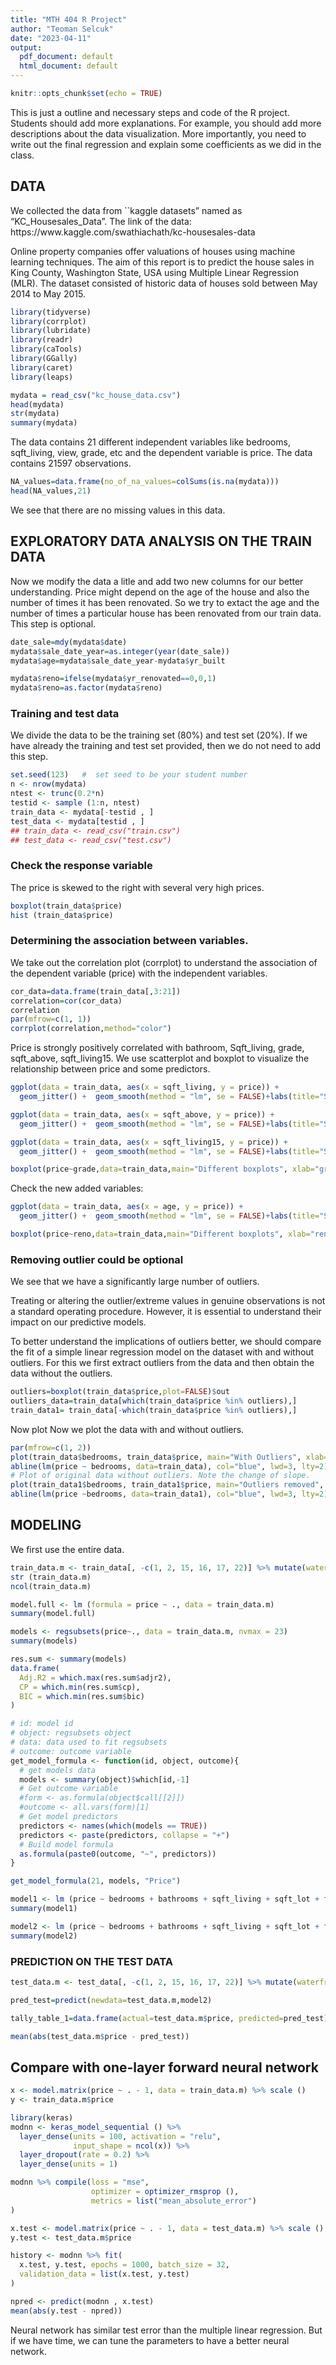 ```yaml
---
title: "MTH 404 R Project"
author: "Teoman Selcuk"
date: "2023-04-11"
output:
  pdf_document: default
  html_document: default
---
```


```r
knitr::opts_chunk$set(echo = TRUE)
```

This is just a outline and necessary steps and code of the R project. Students should add more explanations. For example, you should add more descriptions about the data visualization. More importantly, you need to write out the final regression and explain some coefficients as we did in the class.

## DATA

We collected the data from ``kaggle datasets" named as "KC_Housesales_Data”. The link of the data: https://www.kaggle.com/swathiachath/kc-housesales-data

Online property companies offer valuations of houses using machine learning techniques. The aim of this report is to predict the house sales in King County, Washington State, USA using Multiple Linear Regression (MLR). The dataset consisted of historic data of houses sold between May 2014 to May 2015.

```r
library(tidyverse)
library(corrplot)
library(lubridate)
library(readr)
library(caTools)
library(GGally)
library(caret)
library(leaps)
```

```r
mydata = read_csv("kc_house_data.csv")
head(mydata)
str(mydata)
summary(mydata)
```
The data contains 21 different independent variables like bedrooms, sqft_living, view, grade, etc and the dependent variable is price. The data contains 21597 observations.

```r
NA_values=data.frame(no_of_na_values=colSums(is.na(mydata)))
head(NA_values,21)
```

We see that there are no missing values in this data.

## EXPLORATORY DATA ANALYSIS ON THE TRAIN DATA

Now we modify the data a litle and add two new columns for our better understanding. Price might depend on the age of the house and also the number of times it has been renovated. So we try to extact the age and the number of times a particular house has been renovated from our train data. This step is optional.

```r
date_sale=mdy(mydata$date)
mydata$sale_date_year=as.integer(year(date_sale))
mydata$age=mydata$sale_date_year-mydata$yr_built

mydata$reno=ifelse(mydata$yr_renovated==0,0,1)
mydata$reno=as.factor(mydata$reno)
```

### Training and test data

We divide the data to be the training set (80%) and test set (20%). If we have already the training and test set provided, then we do not need to add this step. 

```r
set.seed(123)   #  set seed to be your student number
n <- nrow(mydata)
ntest <- trunc(0.2*n)
testid <- sample (1:n, ntest)
train_data <- mydata[-testid , ]
test_data <- mydata[testid , ]
## train_data <- read_csv("train.csv")
## test_data <- read_csv("test.csv")
```

### Check the response variable

The price is skewed to the right with several very high prices. 

```r
boxplot(train_data$price)
hist (train_data$price)
```

### Determining the association between variables.

We take out the correlation plot (corrplot) to understand the association of the dependent variable (price) with the independent variables.

```r
cor_data=data.frame(train_data[,3:21])
correlation=cor(cor_data)
correlation
par(mfrow=c(1, 1))
corrplot(correlation,method="color")
```

Price is strongly positively correlated with bathroom, Sqft_living, grade, sqft_above, sqft_living15. We use scatterplot and boxplot to visualize the relationship between price and some predictors.

```r
ggplot(data = train_data, aes(x = sqft_living, y = price)) +
  geom_jitter() +  geom_smooth(method = "lm", se = FALSE)+labs(title="Scatter plot of Sqft_living and Price", x="Sqft_living",y="Price")

ggplot(data = train_data, aes(x = sqft_above, y = price)) +
  geom_jitter() +  geom_smooth(method = "lm", se = FALSE)+labs(title="Scatter plot of Sqft_above and Price", x="Sqft_living",y="Price")

ggplot(data = train_data, aes(x = sqft_living15, y = price)) +
  geom_jitter() +  geom_smooth(method = "lm", se = FALSE)+labs(title="Scatter plot of Sqft_living15 and Price", x="Sqft_living",y="Price")
```

```r
boxplot(price~grade,data=train_data,main="Different boxplots", xlab="grade",ylab="price",col="orange",border="brown")
```

Check the new added variables:

```r
ggplot(data = train_data, aes(x = age, y = price)) +
  geom_jitter() +  geom_smooth(method = "lm", se = FALSE)+labs(title="Scatter plot of Age and Price", x="Age",y="Price")

boxplot(price~reno,data=train_data,main="Different boxplots", xlab="reno",ylab="price",col="orange",border="brown")
```

### Removing outlier could be optional

We see that we have a significantly large number of outliers.

Treating or altering the outlier/extreme values in genuine observations is not a standard operating procedure. However, it is essential to understand their impact on our predictive models.

To better understand the implications of outliers better, we should compare the fit of a simple linear regression model on the dataset with and without outliers.
For this we first extract outliers from the data and then obtain the data without the outliers.

```r
outliers=boxplot(train_data$price,plot=FALSE)$out
outliers_data=train_data[which(train_data$price %in% outliers),]
train_data1= train_data[-which(train_data$price %in% outliers),]
```

Now plot Now we plot the data with and without outliers.

```r
par(mfrow=c(1, 2))
plot(train_data$bedrooms, train_data$price, main="With Outliers", xlab="bedrooms", ylab="price", pch="*", col="red", cex=2)
abline(lm(price ~ bedrooms, data=train_data), col="blue", lwd=3, lty=2)
# Plot of original data without outliers. Note the change of slope.
plot(train_data1$bedrooms, train_data1$price, main="Outliers removed", xlab="bedrooms", ylab="price", pch="*", col="red", cex=2)
abline(lm(price ~bedrooms, data=train_data1), col="blue", lwd=3, lty=2)
```

## MODELING

We first use the entire data.

```r
train_data.m <- train_data[, -c(1, 2, 15, 16, 17, 22)] %>% mutate(waterfront=as.factor(waterfront), view=as.factor(view), condition=as.factor(condition), reno = as.factor(reno))
str (train_data.m) 
ncol(train_data.m)
```

```r
model.full <- lm (formula = price ~ ., data = train_data.m)
summary(model.full)
```

```r
models <- regsubsets(price~., data = train_data.m, nvmax = 23)
summary(models)

res.sum <- summary(models)
data.frame(
  Adj.R2 = which.max(res.sum$adjr2),
  CP = which.min(res.sum$cp),
  BIC = which.min(res.sum$bic)
)
```

```r
# id: model id
# object: regsubsets object
# data: data used to fit regsubsets
# outcome: outcome variable
get_model_formula <- function(id, object, outcome){
  # get models data
  models <- summary(object)$which[id,-1]
  # Get outcome variable
  #form <- as.formula(object$call[[2]])
  #outcome <- all.vars(form)[1]
  # Get model predictors
  predictors <- names(which(models == TRUE))
  predictors <- paste(predictors, collapse = "+")
  # Build model formula
  as.formula(paste0(outcome, "~", predictors))
}

get_model_formula(21, models, "Price")
```

```r
model1 <- lm (price ~ bedrooms + bathrooms + sqft_living + sqft_lot + floors + waterfront + view + condition + grade + sqft_basement + lat + long + sqft_living15 + sqft_lot15 + age + reno, data = train_data.m)
summary(model1)
```

```r
model2 <- lm (price ~ bedrooms + bathrooms + sqft_living + sqft_lot + floors + waterfront + view + condition + grade + sqft_basement + lat + long + sqft_living15 + sqft_lot15 + age + reno + bathrooms*grade + grade*sqft_living15 + grade*sqft_lot15 + lat*long, data = train_data.m)
summary(model2)
```

### PREDICTION ON THE TEST DATA

```r
test_data.m <- test_data[, -c(1, 2, 15, 16, 17, 22)] %>% mutate(waterfront=as.factor(waterfront), view=as.factor(view), condition=as.factor(condition), reno = as.factor(reno))
```

```r
pred_test=predict(newdata=test_data.m,model2)

tally_table_1=data.frame(actual=test_data.m$price, predicted=pred_test)

mean(abs(test_data.m$price - pred_test))
```

## Compare with one-layer forward neural network

```r
x <- model.matrix(price ~ . - 1, data = train_data.m) %>% scale ()
y <- train_data.m$price
```

```r
library(keras)
modnn <- keras_model_sequential () %>%
  layer_dense(units = 100, activation = "relu",
              input_shape = ncol(x)) %>%
  layer_dropout(rate = 0.2) %>%
  layer_dense(units = 1)

modnn %>% compile(loss = "mse",
                  optimizer = optimizer_rmsprop (),
                  metrics = list("mean_absolute_error")
)
```

```r
x.test <- model.matrix(price ~ . - 1, data = test_data.m) %>% scale ()
y.test <- test_data.m$price

history <- modnn %>% fit(
  x.test, y.test, epochs = 1000, batch_size = 32,
  validation_data = list(x.test, y.test)
)

npred <- predict(modnn , x.test)
mean(abs(y.test - npred))
```

Neural network has similar test error than the multiple linear regression. But if we have time, we can tune the parameters to have a better neural network.






